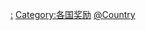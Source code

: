 {{template category}}

[[Category:各国文化模板|:]]
[[Category:各国奖励|Category:各国奖励]]
[[Category:獎項模板|@Country]]